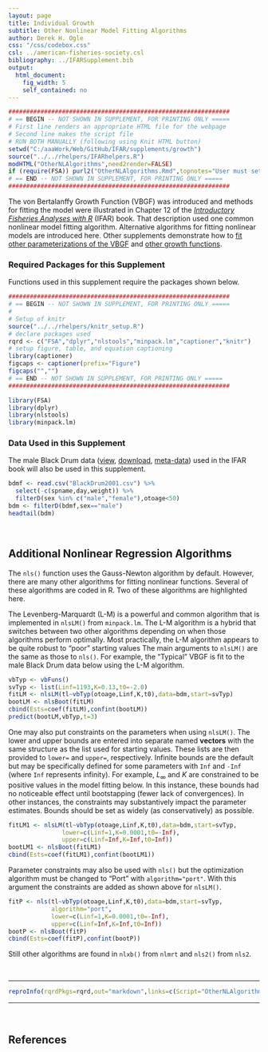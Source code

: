```yaml
---
layout: page
title: Individual Growth
subtitle: Other Nonlinear Model Fitting Algorithms
author: Derek H. Ogle
css: "/css/codebox.css"
csl: ../american-fisheries-society.csl
bibliography: ../IFARSupplement.bib
output: 
  html_document: 
    fig_width: 5
    self_contained: no
---
```

```r
##############################################################
# == BEGIN -- NOT SHOWN IN SUPPLEMENT, FOR PRINTING ONLY =====
# First line renders an appropriate HTML file for the webpage
# Second line makes the script file
# RUN BOTH MANUALLY (following using Knit HTML button)
setwd("C:/aaaWork/Web/GitHub/IFAR/supplements/growth")
source("../../rhelpers/IFARhelpers.R")
modHTML("OtherNLAlgorithms",need2render=FALSE)
if (require(FSA)) purl2("OtherNLAlgorithms.Rmd",topnotes="User must set working directory appropriately.")
# == END -- NOT SHOWN IN SUPPLEMENT, FOR PRINTING ONLY =====
##############################################################
```

The von Bertalanffy Growth Function (VBGF) was introduced and methods for fitting the model were illustrated in Chapter 12 of the [*Introductory Fisheries Analyses with R*](http://derekogle.com/IFAR/) (IFAR) book.  That description used one common nonlinear model fitting algorithm.  Alternative algorithms for fitting nonlinear models are introduced here.  Other supplements demonstrate how to [fit other parameterizations of the VBGF](OtherVBGFParams.html) and [other growth functions](OtherGrowthFuns.html).

### Required Packages for this Supplement
Functions used in this supplement require the packages shown below.

```r
##############################################################
# == BEGIN -- NOT SHOWN IN SUPPLEMENT, FOR PRINTING ONLY =====
# 
# Setup of knitr
source("../../rhelpers/knitr_setup.R")
# declare packages used
rqrd <- c("FSA","dplyr","nlstools","minpack.lm","captioner","knitr")
# setup figure, table, and equation captioning
library(captioner)
figcaps <- captioner(prefix="Figure")
figcaps("","")
# == END -- NOT SHOWN IN SUPPLEMENT, FOR PRINTING ONLY =====
##############################################################
```
```r
library(FSA)
library(dplyr)
library(nlstools)
library(minpack.lm)
```

### Data Used in this Supplement
  
The male Black Drum data ([view](https://github.com/droglenc/FSAdata/blob/master/data-raw/BlackDrum2001.csv), [download](https://raw.githubusercontent.com/droglenc/FSAdata/master/data-raw/BlackDrum2001.csv), [meta-data](http://derekogle.com/fishR/data/data-html/BlackDrum2001.html)) used in the IFAR book will also be used in this supplement.
```r
bdmf <- read.csv("BlackDrum2001.csv") %>%
  select(-c(spname,day,weight)) %>%
  filterD(sex %in% c("male","female"),otoage<50)
bdm <- filterD(bdmf,sex=="male")
headtail(bdm)
```

\ 

## Additional Nonlinear Regression Algorithms

The `nls()` function uses the Gauss-Newton algorithm by default.  However, there are many other algorithms for fitting nonlinear functions.  Several of these algorithms are coded in R.  Two of these algorithms are highlighted here.

The Levenberg-Marquardt (L-M) is a powerful and common algorithm that is implemented in `nlsLM()` from `minpack.lm`.  The L-M algorithm is a hybrid that switches between two other algorithms depending on when those algorithms perform optimally.  Most practically, the L-M algorithm appears to be quite robust to "poor" starting values  The main arguments to `nlsLM()` are the same as those to `nls()`.  For example, the "Typical" VBGF is fit to the male Black Drum data below using the L-M algorithm.

```r
vbTyp <- vbFuns()
svTyp <- list(Linf=1193,K=0.13,t0=-2.0)
fitLM <- nlsLM(tl~vbTyp(otoage,Linf,K,t0),data=bdm,start=svTyp)
bootLM <- nlsBoot(fitLM)
cbind(Ests=coef(fitLM),confint(bootLM))
predict(bootLM,vbTyp,t=3)
```

One may also put constraints on the parameters when using `nlsLM()`.  The lower and upper bounds are entered into separate named **vectors** with the same structure as the list used for starting values.  These lists are then provided to `lower=` and `upper=`, respectively.  Infinite bounds are the default but may be specifically defined for some parameters with `Inf` and `-Inf` (where `Inf` represents infinity).  For example, $L_\infty$ and $K$ are constrained to be positive values in the model fitting below.  In this instance, these bounds had no noticeable effect until bootstapping (fewer lack of convergences).  In other instances, the constraints may substantively impact the parameter estimates.  Bounds should be set as widely (as conservatively) as possible.
```r
fitLM1 <- nlsLM(tl~vbTyp(otoage,Linf,K,t0),data=bdm,start=svTyp,
               lower=c(Linf=1,K=0.0001,t0=-Inf),
               upper=c(Linf=Inf,K=Inf,t0=Inf))
bootLM1 <- nlsBoot(fitLM1)
cbind(Ests=coef(fitLM1),confint(bootLM1))
```

Parameter constraints may also be used with `nls()` but the optimization algorithm must be changed to "Port" with `algorithm="port"`.  With this argument the constraints are added as shown above for `nlsLM()`.
```r
fitP <- nls(tl~vbTyp(otoage,Linf,K,t0),data=bdm,start=svTyp,
            algorithm="port",
            lower=c(Linf=1,K=0.0001,t0=-Inf),
            upper=c(Linf=Inf,K=Inf,t0=Inf))
bootP <- nlsBoot(fitP)
cbind(Ests=coef(fitP),confint(bootP))
```

Still other algorithms are found in `nlxb()` from `nlmrt` and `nls2()` from `nls2`.

\ 

--------------------------------------------------------------

```r
reproInfo(rqrdPkgs=rqrd,out="markdown",links=c(Script="OtherNLAlgorithms.R",RMarkdown="OtherNLAlgorithms.Rmd"))
```

--------------------------------------------------------------

\ 

## References
